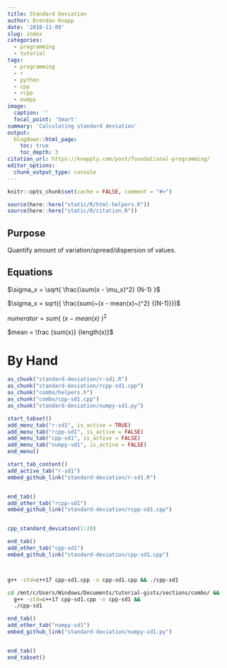 ```yaml
---
title: Standard Deviation
author: Brendan Knapp
date: '2018-11-09'
slug: index
categories:
  - programming
  - tutorial
tags:
  - programming
  - r
  - python
  - cpp
  - rcpp
  - numpy
image:
  caption: ''
  focal_point: 'Smart'
summary: 'Calculating standard deviation'
output:
  blogdown::html_page:
    toc: true
    toc_depth: 3
citation_url: https://knapply.com/post/foundational-programming/
editor_options: 
  chunk_output_type: console
---
```


```r
knitr::opts_chunk$set(cache = FALSE, comment = "#>")

source(here::here("static/R/html-helpers.R"))
source(here::here("static/R/citation.R"))
```

## Purpose

Quantify amount of variation/spread/dispersion of values.

## Equations

$\sigma_x = \sqrt{ \frac{\sum(x - \mu_x)^2} {N-1} }$

$\sigma_x = sqrt({ \frac{sum(~(x - mean(x)~)^2} {(N-1)}})$

$numerator = sum(~(x-mean(x)~)^2$

$mean = \frac {sum(x)} {length(x)}$

<link rel="stylesheet" href="https://maxcdn.bootstrapcdn.com/bootstrap/3.3.7/css/bootstrap.min.css">
<script src="https://ajax.googleapis.com/ajax/libs/jquery/3.3.1/jquery.min.js"></script>
<script src="https://maxcdn.bootstrapcdn.com/bootstrap/3.3.7/js/bootstrap.min.js"></script>
<link rel="stylesheet" href="https://cdn.rawgit.com/konpa/devicon/df6431e323547add1b4cf45992913f15286456d3/devicon.min.css">




# By Hand

```r
as_chunk("standard-deviation/r-sd1.R")
as_chunk("standard-deviation/rcpp-sd1.cpp")
as_chunk("combo/helpers.h")
as_chunk("combo/cpp-sd1.cpp")
as_chunk("standard-deviation/numpy-sd1.py")
```

```r
start_tabset()
add_menu_tab("r-sd1", is_active = TRUE)
add_menu_tab("rcpp-sd1", is_active = FALSE)
add_menu_tab("cpp-sd1", is_active = FALSE)
add_menu_tab("numpy-sd1", is_active = FALSE)
end_menu()
```


```r
start_tab_content()
add_active_tab("r-sd1")
embed_github_link("standard-deviation/r-sd1.R")
```

```r
```


```r
end_tab()
add_other_tab("rcpp-sd1")
embed_github_link("standard-deviation/rcpp-sd1.cpp")
```

```Rcpp
```

```r
cpp_standard_deviation(1:20)
```


```r
end_tab()
add_other_tab("cpp-sd1")
embed_github_link("standard-deviation/cpp-sd1.cpp")
```

```Rcpp
```

```Rcpp
```

```bash
g++ -std=c++17 cpp-sd1.cpp -o cpp-sd1.cpp && ./cpp-sd1
```

```bash
cd /mnt/c/Users/Windows/Documents/tutorial-gists/sections/combo/ &&
  g++ -std=c++17 cpp-sd1.cpp -o cpp-sd1 &&
  ./cpp-sd1
```


```r
end_tab()
add_other_tab("numpy-sd1")
embed_github_link("standard-deviation/numpy-sd1.py")
```

```python
```

```r
end_tab()
end_tabset()
```




